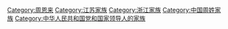 [[Category:周恩来|Category:周恩来]]
[[Category:江苏家族|Category:江苏家族]]
[[Category:浙江家族|Category:浙江家族]]
[[Category:中国周姓家族|Category:中国周姓家族]]
[[Category:中华人民共和国党和国家领导人的家族|Category:中华人民共和国党和国家领导人的家族]]